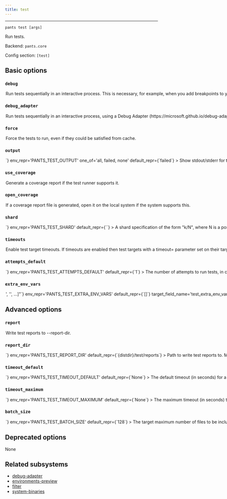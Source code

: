 ```yaml
---
title: test
---
```



---

```
pants test [args]
```

Run tests.

Backend: <span className="color--primary">`pants.core`</span>

Config section: <span className="color--primary">`[test]`</span>

<span className={styles.options}>

## Basic options

### `debug`

<Option
  cli_repr={`--[no-]test-debug`}
  env_repr='PANTS_TEST_DEBUG'
  default_repr={`False`}
>

Run tests sequentially in an interactive process. This is necessary, for example, when you add breakpoints to your code.

</Option>

### `debug_adapter`

<Option
  cli_repr={`--[no-]test-debug-adapter`}
  env_repr='PANTS_TEST_DEBUG_ADAPTER'
  default_repr={`False`}
>

Run tests sequentially in an interactive process, using a Debug Adapter (https://microsoft.github.io/debug-adapter-protocol/) for the language if supported.

The interactive process used will be immediately blocked waiting for a client before continuing.

This option implies `--debug`.

</Option>

### `force`

<Option
  cli_repr={`--[no-]test-force`}
  env_repr='PANTS_TEST_FORCE'
  default_repr={`False`}
>

Force the tests to run, even if they could be satisfied from cache.

</Option>

### `output`

<Option
  cli_repr={`--test-output=<ShowOutput>`}
  env_repr='PANTS_TEST_OUTPUT'
  one_of='all, failed, none'
  default_repr={`failed`}
>

Show stdout/stderr for these tests.

</Option>

### `use_coverage`

<Option
  cli_repr={`--[no-]test-use-coverage`}
  env_repr='PANTS_TEST_USE_COVERAGE'
  default_repr={`False`}
>

Generate a coverage report if the test runner supports it.

</Option>

### `open_coverage`

<Option
  cli_repr={`--[no-]test-open-coverage`}
  env_repr='PANTS_TEST_OPEN_COVERAGE'
  default_repr={`False`}
>

If a coverage report file is generated, open it on the local system if the system supports this.

</Option>

### `shard`

<Option
  cli_repr={`--test-shard=<str>`}
  env_repr='PANTS_TEST_SHARD'
  default_repr={``}
>

A shard specification of the form &#x22;k/N&#x22;, where N is a positive integer and k is a non-negative integer less than N.

If set, the request input targets will be deterministically partitioned into N disjoint subsets of roughly equal size, and only the k&#x27;th subset will be used, with all others discarded.

Useful for splitting large numbers of test files across multiple machines in CI. For example, you can run three shards with `--shard=0/3`, `--shard=1/3`, `--shard=2/3`.

Note that the shards are roughly equal in size as measured by number of files. No attempt is made to consider the size of different files, the time they have taken to run in the past, or other such sophisticated measures.

</Option>

### `timeouts`

<Option
  cli_repr={`--[no-]test-timeouts`}
  env_repr='PANTS_TEST_TIMEOUTS'
  default_repr={`True`}
>

Enable test target timeouts. If timeouts are enabled then test targets with a `timeout=` parameter set on their target will time out after the given number of seconds if not completed. If no timeout is set, then either the default timeout is used or no timeout is configured.

</Option>

### `attempts_default`

<Option
  cli_repr={`--test-attempts-default=<int>`}
  env_repr='PANTS_TEST_ATTEMPTS_DEFAULT'
  default_repr={`1`}
>

The number of attempts to run tests, in case of a test failure. Tests that were retried will include the number of attempts in the summary output.

</Option>

### `extra_env_vars`

<Option
  cli_repr={`--test-extra-env-vars="['<str>', '<str>', ...]"`}
  env_repr='PANTS_TEST_EXTRA_ENV_VARS'
  default_repr={`[]`}
  target_field_name='test_extra_env_vars'
>

Additional environment variables to include in test processes. Entries are strings in the form `ENV_VAR=value` to use explicitly; or just `ENV_VAR` to copy the value of a variable in Pants&#x27;s own environment.

</Option>

## Advanced options

### `report`

<Option
  cli_repr={`--[no-]test-report`}
  env_repr='PANTS_TEST_REPORT'
  default_repr={`False`}
>

Write test reports to `--report-dir`.

</Option>

### `report_dir`

<Option
  cli_repr={`--test-report-dir=<str>`}
  env_repr='PANTS_TEST_REPORT_DIR'
  default_repr={`{distdir}/test/reports`}
>

Path to write test reports to. Must be relative to the build root.

</Option>

### `timeout_default`

<Option
  cli_repr={`--test-timeout-default=<int>`}
  env_repr='PANTS_TEST_TIMEOUT_DEFAULT'
  default_repr={`None`}
>

The default timeout (in seconds) for a test target if the `timeout` field is not set on the target.

</Option>

### `timeout_maximum`

<Option
  cli_repr={`--test-timeout-maximum=<int>`}
  env_repr='PANTS_TEST_TIMEOUT_MAXIMUM'
  default_repr={`None`}
>

The maximum timeout (in seconds) that may be used on a test target.

</Option>

### `batch_size`

<Option
  cli_repr={`--test-batch-size=<int>`}
  env_repr='PANTS_TEST_BATCH_SIZE'
  default_repr={`128`}
>

The target maximum number of files to be included in each run of batch-enabled test runners.

Some test runners can execute tests from multiple files in a single run. Test implementations will return all tests that _can_ run together as a single group - and then this may be further divided into smaller batches, based on this option. This is done:

1. to avoid OS argument length limits (in processes which don&#x27;t support argument files)
2. to support more stable cache keys than would be possible if all files were operated on in a single batch
3. to allow for parallelism in test runners which don&#x27;t have internal parallelism, or -- if they do support internal parallelism -- to improve scheduling behavior when multiple processes are competing for cores and so internal parallelism cannot be used perfectly

In order to improve cache hit rates (see 2.), batches are created at stable boundaries, and so this value is only a &#x22;target&#x22; max batch size (rather than an exact value).

NOTE: This parameter has no effect on test runners/plugins that do not implement support for batched testing.

</Option>

## Deprecated options

None

## Related subsystems

- [debug-adapter](../subsystems/debug-adapter.mdx)
- [environments-preview](../subsystems/environments-preview.mdx)
- [filter](../subsystems/filter.mdx)
- [system-binaries](../subsystems/system-binaries.mdx)

</span>
